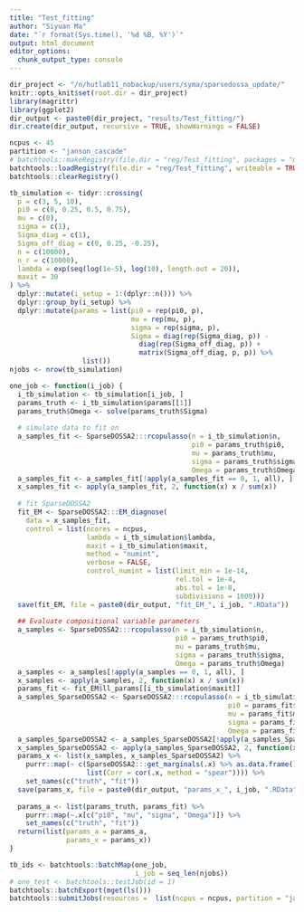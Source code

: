 ```yaml
---
title: "Test_fitting"
author: "Siyuan Ma"
date: "`r format(Sys.time(), '%d %B, %Y')`"
output: html_document
editor_options: 
  chunk_output_type: console
---
```


```r
dir_project <- "/n/hutlab11_nobackup/users/syma/sparsedossa_update/"
knitr::opts_knit$set(root.dir = dir_project)
library(magrittr)
library(ggplot2)
dir_output <- paste0(dir_project, "results/Test_fitting/")
dir.create(dir_output, recursive = TRUE, showWarnings = FALSE)
```

```r
ncpus <- 45
partition <- "janson_cascade"
# batchtools::makeRegistry(file.dir = "reg/Test_fitting", packages = "magrittr")
batchtools::loadRegistry(file.dir = "reg/Test_fitting", writeable = TRUE)
batchtools::clearRegistry()
```

```r
tb_simulation <- tidyr::crossing(
  p = c(3, 5, 10),
  pi0 = c(0, 0.25, 0.5, 0.75),
  mu = c(0),
  sigma = c(1),
  Sigma_diag = c(1),
  Sigma_off_diag = c(0, 0.25, -0.25),
  n = c(10000),
  n_r = c(10000),
  lambda = exp(seq(log(1e-5), log(10), length.out = 20)),
  maxit = 30
) %>% 
  dplyr::mutate(i_setup = 1:(dplyr::n())) %>% 
  dplyr::group_by(i_setup) %>% 
  dplyr::mutate(params = list(pi0 = rep(pi0, p),
                              mu = rep(mu, p),
                              sigma = rep(sigma, p),
                              Sigma = diag(rep(Sigma_diag, p)) -
                                diag(rep(Sigma_off_diag, p)) +
                                matrix(Sigma_off_diag, p, p)) %>% 
                  list())
njobs <- nrow(tb_simulation)
```

```r
one_job <- function(i_job) {
  i_tb_simulation <- tb_simulation[i_job, ]
  params_truth <- i_tb_simulation$params[[1]]
  params_truth$Omega <- solve(params_truth$Sigma)
  
  # simulate data to fit on
  a_samples_fit <- SparseDOSSA2:::rcopulasso(n = i_tb_simulation$n, 
                                             pi0 = params_truth$pi0, 
                                             mu = params_truth$mu, 
                                             sigma = params_truth$sigma,
                                             Omega = params_truth$Omega)
  a_samples_fit <- a_samples_fit[!apply(a_samples_fit == 0, 1, all), ]
  x_samples_fit <- apply(a_samples_fit, 2, function(x) x / sum(x))
  
  # fit SparseDOSSA2
  fit_EM <- SparseDOSSA2:::EM_diagnose(
    data = x_samples_fit, 
    control = list(ncores = ncpus,
                   lambda = i_tb_simulation$lambda, 
                   maxit = i_tb_simulation$maxit,
                   method = "numint",
                   verbose = FALSE,
                   control_numint = list(limit_min = 1e-14,
                                         rel.tol = 1e-4,
                                         abs.tol = 1e-8,
                                         subdivisions = 1000)))
  save(fit_EM, file = paste0(dir_output, "fit_EM_", i_job, ".RData"))
  
  ## Evaluate compositional variable parameters
  a_samples <- SparseDOSSA2:::rcopulasso(n = i_tb_simulation$n, 
                                         pi0 = params_truth$pi0, 
                                         mu = params_truth$mu, 
                                         sigma = params_truth$sigma,
                                         Omega = params_truth$Omega)
  a_samples <- a_samples[!apply(a_samples == 0, 1, all), ]
  x_samples <- apply(a_samples, 2, function(x) x / sum(x))
  params_fit <- fit_EM$ll_params[[i_tb_simulation$maxit]]
  a_samples_SparseDOSSA2 <- SparseDOSSA2:::rcopulasso(n = i_tb_simulation$n, 
                                                      pi0 = params_fit$pi0, 
                                                      mu = params_fit$mu, 
                                                      sigma = params_fit$sigma,
                                                      Omega = params_fit$Omega)
  a_samples_SparseDOSSA2 <- a_samples_SparseDOSSA2[!apply(a_samples_SparseDOSSA2 == 0, 1, all), ]
  x_samples_SparseDOSSA2 <- apply(a_samples_SparseDOSSA2, 2, function(x) x / sum(x))
  params_x <- list(x_samples, x_samples_SparseDOSSA2) %>% 
    purrr::map(~ c(SparseDOSSA2:::get_marginals(.x) %>% as.data.frame(),
                   list(Corr = cor(.x, method = "spear")))) %>% 
    set_names(c("truth", "fit"))
  save(params_x, file = paste0(dir_output, "params_x_", i_job, ".RData"))
  
  params_a <- list(params_truth, params_fit) %>% 
    purrr::map(~.x[c("pi0", "mu", "sigma", "Omega")]) %>% 
    set_names(c("truth", "fit"))
  return(list(params_a = params_a,
              params_x = params_x))
}
```

```r
tb_ids <- batchtools::batchMap(one_job, 
                               i_job = seq_len(njobs))
# one_test <- batchtools::testJob(id = 1)
batchtools::batchExport(mget(ls()))
batchtools::submitJobs(resources =  list(ncpus = ncpus, partition = "janson_cascade"))
```
